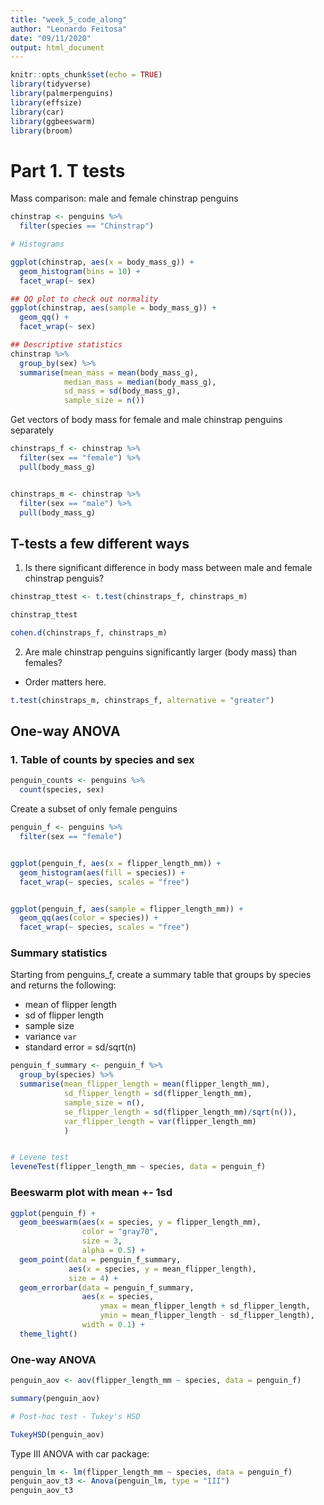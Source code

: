 ```yaml
---
title: "week_5_code_along"
author: "Leonardo Feitosa"
date: "09/11/2020"
output: html_document
---
```


```r
knitr::opts_chunk$set(echo = TRUE)
library(tidyverse)
library(palmerpenguins)
library(effsize)
library(car)
library(ggbeeswarm)
library(broom)
```

# Part 1. T tests

Mass comparison: male and female chinstrap penguins

```r
chinstrap <- penguins %>% 
  filter(species == "Chinstrap")

# Histograms

ggplot(chinstrap, aes(x = body_mass_g)) +
  geom_histogram(bins = 10) +
  facet_wrap(~ sex)

## QQ plot to check out normality
ggplot(chinstrap, aes(sample = body_mass_g)) +
  geom_qq() +
  facet_wrap(~ sex)

## Descriptive statistics
chinstrap %>% 
  group_by(sex) %>% 
  summarise(mean_mass = mean(body_mass_g),
            median_mass = median(body_mass_g),
            sd_mass = sd(body_mass_g),
            sample_size = n())

```


Get vectors of body mass for female and male chinstrap penguins separately

```r
chinstraps_f <- chinstrap %>% 
  filter(sex == "female") %>% 
  pull(body_mass_g)


chinstraps_m <- chinstrap %>% 
  filter(sex == "male") %>% 
  pull(body_mass_g)
```

## T-tests a few different ways 

1. Is there significant difference in body mass between male and female chinstrap penguis?

```r
chinstrap_ttest <- t.test(chinstraps_f, chinstraps_m)

chinstrap_ttest

cohen.d(chinstraps_f, chinstraps_m)


```


2. Are male chinstrap penguins significantly larger (body mass) than females?

- Order matters here.

```r
t.test(chinstraps_m, chinstraps_f, alternative = "greater")
```


## One-way ANOVA

### 1. Table of counts by species and sex

```r
penguin_counts <- penguins %>% 
  count(species, sex)
```

Create a subset of only female penguins

```r
penguin_f <- penguins %>% 
  filter(sex == "female")


ggplot(penguin_f, aes(x = flipper_length_mm)) +
  geom_histogram(aes(fill = species)) +
  facet_wrap(~ species, scales = "free")


ggplot(penguin_f, aes(sample = flipper_length_mm)) +
  geom_qq(aes(color = species)) +
  facet_wrap(~ species, scales = "free")
```


### Summary statistics

Starting from penguins_f, create a summary table that groups by species and returns the following:

- mean of flipper length
- sd of flipper length
- sample size
- variance `var`
- standard error = sd/sqrt(n)

```r
penguin_f_summary <- penguin_f %>%  
  group_by(species) %>% 
  summarise(mean_flipper_length = mean(flipper_length_mm),
            sd_flipper_length = sd(flipper_length_mm),
            sample_size = n(),
            se_flipper_length = sd(flipper_length_mm)/sqrt(n()),
            var_flipper_length = var(flipper_length_mm)
            )


# Levene test
leveneTest(flipper_length_mm ~ species, data = penguin_f)

```


### Beeswarm plot with mean +- 1sd

```r
ggplot(penguin_f) +
  geom_beeswarm(aes(x = species, y = flipper_length_mm),
                color = "gray70",
                size = 3,
                alpha = 0.5) +
  geom_point(data = penguin_f_summary,
             aes(x = species, y = mean_flipper_length),
             size = 4) +
  geom_errorbar(data = penguin_f_summary,
                aes(x = species,
                    ymax = mean_flipper_length + sd_flipper_length,
                    ymin = mean_flipper_length - sd_flipper_length),
                width = 0.1) +
  theme_light()
```


### One-way ANOVA

```r
penguin_aov <- aov(flipper_length_mm ~ species, data = penguin_f)

summary(penguin_aov)

# Post-hoc test - Tukey's HSD

TukeyHSD(penguin_aov)
```


Type III ANOVA with car package:

```r
penguin_lm <- lm(flipper_length_mm ~ species, data = penguin_f)
penguin_aov_t3 <- Anova(penguin_lm, type = "III")
penguin_aov_t3
```










































